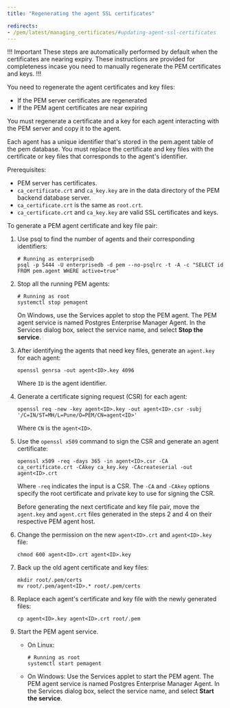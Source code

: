 ```yaml
---
title: "Regenerating the agent SSL certificates"

redirects:
- /pem/latest/managing_certificates/#updating-agent-ssl-certificates
---
```


!!! Important
These steps are automatically performed by default when the certificates are nearing expiry.
These instructions are provided for completeness incase you need to manually regenerate the PEM certificates and keys. 
!!!

You need to regenerate the agent certificates and key files:
- If the PEM server certificates are regenerated
- If the PEM agent certificates are near expiring

You must regenerate a certificate and a key for each agent interacting with the PEM server and copy it to the agent.

Each agent has a unique identifier that's stored in the pem.agent table of the pem database. You must replace the certificate and key files with the certificate or key files that corresponds to the agent's identifier. 

Prerequisites:
- PEM server has certificates.
- `ca_certificate.crt` and `ca_key.key` are in the data directory of the PEM backend database server.
- `ca_certificate.crt` is the same as `root.crt`.
- `ca_certificate.crt` and `ca_key.key` are valid SSL certificates and keys. 

To generate a PEM agent certificate and key file pair:

1. Use psql to find the number of agents and their corresponding identifiers:

   ```shell
   # Running as enterprisedb
   psql -p 5444 -U enterprisedb -d pem --no-psqlrc -t -A -c "SELECT id FROM pem.agent WHERE active=true"
   ```

2. Stop all the running PEM agents:

   ```shell
   # Running as root
   systemctl stop pemagent
   ```

   On Windows, use the Services applet to stop the PEM agent. The PEM agent service is named Postgres Enterprise Manager Agent. In the Services dialog box, select the service name, and select **Stop the service**.

3. After identifying the agents that need key files, generate an `agent.key` for each agent:

    ```shell
    openssl genrsa -out agent<ID>.key 4096
   ```
   
   Where `ID` is the agent identifier.

4. Generate a certificate signing request (CSR) for each agent:

   ```shell
   openssl req -new -key agent<ID>.key -out agent<ID>.csr -subj '/C=IN/ST=MH/L=Pune/O=PEM/CN=agent<ID>'
   ```
   
   Where `CN` is the `agent<ID>`.

5. Use the `openssl x509` command to sign the CSR and generate an agent certificate:

   ```shell
   openssl x509 -req -days 365 -in agent<ID>.csr -CA ca_certificate.crt -CAkey ca_key.key -CAcreateserial -out agent<ID>.crt
   ```
      
   Where `-req` indicates the input is a CSR. The `-CA` and `-CAkey` options specify the root certificate and private key to use for signing the CSR.

   Before generating the next certificate and key file pair, move the `agent.key` and `agent.crt` files generated in the steps 2 and 4 on their respective PEM agent host.

6. Change the permission on the new `agent<ID>.crt` and `agent<ID>.key` file:

   ```shell
   chmod 600 agent<ID>.crt agent<ID>.key
   ```

7. Back up the old agent certificate and key files:

   ```shell
   mkdir root/.pem/certs
   mv root/.pem/agent<ID>.* root/.pem/certs
   ```

8. Replace each agent's certificate and key file with the newly generated files: 
   
   ```shell
   cp agent<ID>.key agent<ID>.crt root/.pem
   ```

9. Start the PEM agent service.

   - On Linux:

     ```shell
     # Running as root
     systemctl start pemagent
     ```

    - On Windows:
      Use the Services applet to start the PEM agent. The PEM agent service is named Postgres Enterprise Manager Agent. In the Services dialog box, select the service name, and select **Start the service**.
